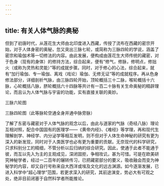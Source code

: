 ```yaml
---
---
---
```

title: 有关人体气脉的奥秘
---




但到了初唐时代，从莲花生大师由北印度进入西藏，传授了流布在西藏的密宗开始，对于人体身密的奥秘，忽又突出三脉七轮，或简称为三脉四轮的学说，涵盖了密宗和瑜伽术等一切修法的内容。由此发展，便构成由莲花生大师传统的藏密，对于色身（现有的身体）的修持方法，综合起来，便有“修气，修脉，修明点，修拙火（或称为灵热和灵能）”等的成就步骤。同时，对于修心的心法，综合起来，就有“加行瑜伽、专一瑜伽、离戏（戏论）瑜伽、无修无证”等的成就程序。再从色身修法部分，详细剖析气脉，由三脉四轮开始，顶轮概括三十二脉，喉轮概括十六脉，心轮概括八脉，脐轮概括六十四脉等共计有一百二十脉有关生命奥秘的精辟理论，而且认为人体气脉与宇宙的功能，实有直接关联的奥妙。

三脉六轮图





三脉四轮图（此等脉轮空通全身并通中脉旁脉）

了解了东密与藏密对于人体气脉的观念以后，由此与道家的气脉（奇经八脉）理论互相对照，配合中国固有的医理学——《黄帝内经》、《难经》等学理，再和现代生理解剖学、神经学、内分泌学等相互发明，则不但对于人体生命神秘的研究有更为深入的新发现，同时对于人类医学也必有更为重要的贡献。无奈现代的科学研究，只求科别分工的精细，不管分析以后归纳的综合研究。因此，使通于此者不能通于彼，而互以先入为主的主观成见，深闭固拒，争相攻讥，甚为可惜。可是在欧美研究神秘学者，经过一二百年的辗转传习，已把藏密部分的要义，吸收融会而变为神秘学的内容，却又自行号称来自大西洋或埃及文化的远古渊源。如今逐渐发展，已进入科学中“超心理学”范围，若更求深入的研究，其前途演变，势必大有可观之处，绝非目前闭塞于自然科学者所能推论。